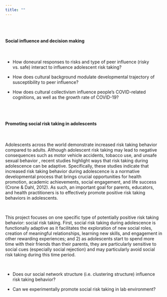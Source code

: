 ```yaml
---
title: ""
---
```

<style type="text/css">
.main-container {
  max-width: 700px;
  margin-left: 450px;
  margin-right: auto;
  font-size: 14px;
}
</style>


<br>
<br>

<h4>Social influence and decision making</h4>
<br>


* How doneural responses to risks and type of peer influence (risky vs. safe) interact to influence adolescent risk taking?

* How does cultural background modulate developmental trajectory of susceptibility to peer influence?

* How does cultural collectivism influence people's COVID-related cognitions, as well as the growth rate of COVID-19?

<br>
<br>

<h4>Promoting social risk taking in adolescents</h4>

<br>

Adolescents across the world demonstrate increased risk taking behavior compared to adults. Although adolescent risk taking may lead to negative consequences such as motor vehicle accidents, tobacco use, and unsafe sexual behavior , recent studies highlight ways that risk taking during adolescence can be adaptive. Specifically, these studies indicate that increased risk taking behavior during adolescence is a normative developmental process that brings crucial opportunities for health promotion, academic achievements, social engagement, and life success (Crone & Dahl, 2012). As such, an important goal for parents, educators, and health practitioners is to effectively promote positive risk taking behaviors in adolescents.

<br>

This project focuses on one specific type of potentially positive risk taking behavior: social risk taking. First, social risk taking during adolescence is functionally adaptive as it facilitates the exploration of new social roles, creation of meaningful relationships, learning new skills, and engagement in other rewarding experiences; and 2) as adolescents start to spend more time with their friends than their parents, they are particularly sensitive to social cues (especially social rejection) and may particularly avoid social risk taking during this time period.

<br>

* Does our social network structure (i.e. clustering structure) influence risk taking behavior?

* Can we experimentally promote social risk taking in lab environment?